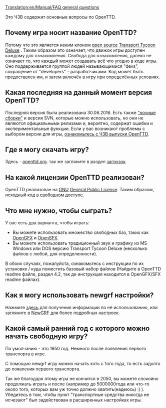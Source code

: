 [[Translation:en/Manual/FAQ general questions]]



Это ЧЗВ содержит основные вопросы по OpenTTD.

==Почему игра носит название OpenTTD?==
Потому что это является неким клоном [http://www.opensource.org/ open source] [[ru/Archive/OpenTTD/Transport Tycoon Deluxe|Transport Tycoon Deluxe]] .
Таким образом это означает, что движок игры доступен каждому для ознакомления.  Свобода для ознакомления, далеко не означает то, что каждый может создавать всё что угодно в коде игры. Оно поддерживается группой людей называющимися "devs", сокращение от "developers" - разработчиками.  Код может быть предоставлен им, и затем включён в игру при определённых условиях.

==Какая последняя на данный момент версия OpenTTD?==
Последняя версия {{en/Version}} была реализована 30.06.2016. Есть также [[en/Archive/Community/Nightly build|"ночные сборки"]] и версия SVN, которые можно использовать, но они не являются официальными релизами и, вероятно, содержат ошибки и экспериментальные функции. Если у вас возникают проблемы с выбором версии для игры, [[ru/Archive/Community/ЧЗВ выпуски OpenTTD|ознакомьтесь с ЧЗВ выпуски OpenTTD]].

==Где я могу скачать игру?==
Здесь - [http://www.openttd.org/download-stable openttd.org]. так же загляните в раздел [[en/Archive/Manual/Download|загрузок]].

==На какой лицензии OpenTTD реализован?==
OpenTTD реализован на [http://www.gnu.org/ GNU] [http://www.gnu.org/copyleft/gpl.html General Public License].  Таким образом, исходный код [[ru/Development/Часто задаваемые вопросы разработчика#kak-mne-poluchit-svn-versiiu|в свободном доступе]].

==Что мне нужно, чтобы сыграть?==
У вас есть два варианта, чтобы играть:
* Вы можете использовать множество свободных баз, таких как [http://dev.openttdcoop.org/projects/opengfx OpenGFX ] и [http://dev.openttdcoop.org/projects/opensfx OpenSFX ].
* Вы можете использовать традиционный звук и графику из MS Windows или DOS версию Transport Tycoon Deluxe (несколько файлов с любой, для определенности).
В обоих случаях, пожалуйста, ознакомьтесь с инструкции по их установке / куда поместить базовый набор файлов (Найдите в OpenTTD readme файле, раздел 4.2, так де инструкция находится в OpenGFX/SFX readme файлах).

==Как я могу использовать newgrf  настройки?==
Нажмите [[ru/Archive/Community/ЧЗВ NewGRF|здесь]] для получения информации по её использованию, или загляните в [[ru/Manual/NewGRF|NewGRF]] для более подробных настроек.

==Какой самый ранний год с которого можно начать свободную игру?==
По умолчанию - это 1950 год. Немного после появления первого транспорта в игре.

С помощью newgrf игру можно начать хоть с 1ого года, то есть задолго до появления первого транспорта.

Так же благодаря этому игра не кончится в 2050, вы можете спокойно продолжать играть и после (например до 5000000года или что-то около того, которых вам уж точно должно хватить(надеюсь) :) ). Убедитесь в том, чтобы пункт "транспортные средства никогда не исчезают" был задействован в расширенных настройках игры.